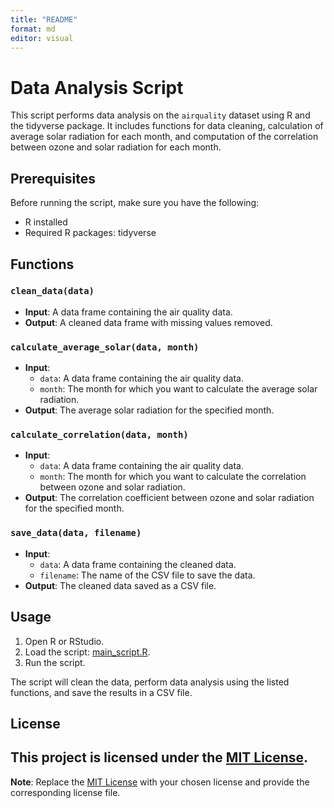 ```yaml
---
title: "README"
format: md
editor: visual
---
```


# Data Analysis Script

This script performs data analysis on the `airquality` dataset using R and the tidyverse package. It includes functions for data cleaning, calculation of average solar radiation for each month, and computation of the correlation between ozone and solar radiation for each month.

## Prerequisites

Before running the script, make sure you have the following:

-   R installed
-   Required R packages: tidyverse

## Functions

### `clean_data(data)`

-   **Input**: A data frame containing the air quality data.
-   **Output**: A cleaned data frame with missing values removed.

### `calculate_average_solar(data, month)`

-   **Input**:
    -   `data`: A data frame containing the air quality data.
    -   `month`: The month for which you want to calculate the average solar radiation.
-   **Output**: The average solar radiation for the specified month.

### `calculate_correlation(data, month)`

-   **Input**:
    -   `data`: A data frame containing the air quality data.
    -   `month`: The month for which you want to calculate the correlation between ozone and solar radiation.
-   **Output**: The correlation coefficient between ozone and solar radiation for the specified month.

### `save_data(data, filename)`

-   **Input**:
    -   `data`: A data frame containing the cleaned data.
    -   `filename`: The name of the CSV file to save the data.
-   **Output**: The cleaned data saved as a CSV file.

## Usage

1.  Open R or RStudio.
2.  Load the script: [main_script.R](main_script.R).
3.  Run the script.

The script will clean the data, perform data analysis using the listed functions, and save the results in a CSV file.

## License

## This project is licensed under the [MIT License](LICENSE.md).

**Note**: Replace the [MIT License](LICENSE.md) with your chosen license and provide the corresponding license file.
